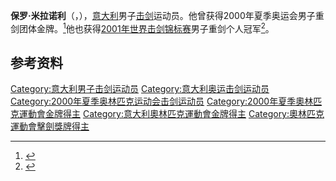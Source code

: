 '''保罗·米拉诺利'''（{{lang-it|Paolo Milanoli}}，{{bd|1969年|12月7日|}}），[[意大利|意大利]]男子[[击剑|击剑]]运动员。他曾获得2000年夏季奥运会男子重剑团体金牌。<ref>{{Cite web|title=Paolo MILANOLI|url=https://www.olympic.org/paolo-milanoli|accessdate=2021-03-12|date=2021-03-12|work=International Olympic Committee|language=en|archive-date=2016-10-06|archive-url=https://web.archive.org/web/20161006111632/https://www.olympic.org/paolo-milanoli}}</ref>他也获得[[2001年世界击剑锦标赛|2001年世界击剑锦标赛]]男子重剑个人冠军<ref>{{cite web|url=https://fie.org/athletes/4583|title=MILANOLI Paolo|work=International Fencing Federation|accessdate=2021-03-13}}</ref>。

== 参考资料 ==
{{reflist}}

{{奥林匹克运动会击剑比赛男子重剑团体冠军}}
{{世界击剑锦标赛男子重剑个人冠军}}

{{Authority control}}
{{DEFAULTSORT:Milanoli, Paolo}}
[[Category:意大利男子击剑运动员|Category:意大利男子击剑运动员]]
[[Category:意大利奥运击剑运动员|Category:意大利奥运击剑运动员]]
[[Category:2000年夏季奥林匹克运动会击剑运动员|Category:2000年夏季奥林匹克运动会击剑运动员]]
[[Category:2000年夏季奧林匹克運動會金牌得主|Category:2000年夏季奧林匹克運動會金牌得主]]
[[Category:意大利奧林匹克運動會金牌得主|Category:意大利奧林匹克運動會金牌得主]]
[[Category:奧林匹克運動會擊劍獎牌得主|Category:奧林匹克運動會擊劍獎牌得主]]
